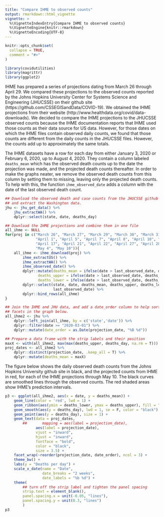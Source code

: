 ```yaml
---
title: "Compare IHME to observed counts"
output: rmarkdown::html_vignette
vignette: >
  %\VignetteIndexEntry{Compare IHME to observed counts}
  %\VignetteEngine{knitr::rmarkdown}
  %\VignetteEncoding{UTF-8}
---
```


```r
knitr::opts_chunk$set(
  collapse = TRUE,
  comment = "#>"
)
```

```r
library(covidutilities)
library(magrittr)
library(ggplot2)
```

IHME has prepared a series of projections dating from March 26 through
April 29. We compared these projections to the observed counts reported
by the Johns Hopkins University Center for Systems Science and Engineering (JHUCSSE)
on their github site (https://github.com/CSSEGISandData/COVID-19).
We obtained the IHME projections from their website (http://www.healthdata.org/covid/data-downloads). 
We decided to compare the IHME projections to the JHUCSSE observed
counts because the IHME documentation reports that IHME used those
counts as their data source for US data. However, for those dates 
on which the IHME files contain observed daily counts, we found that those
counts are different from the daily counts in the JHUCSSE files.
However, the counts add up to approximately the same totals.

The IHME datasets have a row for each day from either January 3, 2020 or February 6, 2020, up to August
4, 2020. They contain a column labeled `deaths_mean` which has the observed death counts up to the
date the projection was made, and the projected death counts thereafter. In order to make the graphs
neater, we remove the observed death counts from this column by setting them to missing, leaving
only the projected death counts. To help with this, the function `ihme_observed_date` adds a column
with the date of the last observed death count. 

```r
## Download the observed death and case counts from the JHUCSSE github site,
## and extract the Washington data.
jhu <- jhu_get_data() %>%
    jhu_extractWA() %>%
    dplyr::select(state, date, deaths_day)

## Download the IHME projections and combine them in one file
all_ihme <- NULL
for(proj in c("March 26", "March 27", "March 29", "March 30", "March 31",
              "April 1", "April 5", "April 7", "April 8", "April 10", "April 13",
              "April 17", "April 21", "April 22", "April 27", "April 28", "April 29",
              "May 4", "May 10")){
    all_ihme <- ihme_download(proj) %>%
        ihme_extractUS() %>%
        ihme_extractWA() %>%
        ihme_observed_date() %>%
        dplyr::mutate(deaths_mean = ifelse(date > last_observed_date, deaths_mean, NA),
               deaths_upper = ifelse(date > last_observed_date, deaths_upper, NA),
               deaths_lower = ifelse(date > last_observed_date, deaths_lower, NA)) %>%
        dplyr::select(state, date, deaths_mean, deaths_upper, deaths_lower, projection_date,
                      last_observed_date) %>%
        dplyr::bind_rows(all_ihme)    
}

## Join the IHME and JHU data, and add a date_order column to help sort the
## facets in the graph below.
all_ihme2 <- jhu %>%
    dplyr::left_join(all_ihme, by = c('state','date')) %>%
    dplyr::filter(date >= "2020-03-01") %>%
    dplyr::mutate(date_order = as.Date(projection_date, "%B %d"))

## Prepare a data frame with the strip labels and their position
maxX <- with(all_ihme2, max(max(deaths_upper, deaths_day, na.rm = T)))
proj_dates <- all_ihme2 %>%
    dplyr::distinct(projection_date, .keep_all = T) %>%
    dplyr::mutate(deaths_mean = maxX)

```

The figure below shows the daily observed death counts from the Johns Hopkins University github site in black,
and the projected counts from IHME in red, for each of the IHME projections through May 10.
The black curves are smoothed lines through the observed counts.
The red shaded areas show IHME's prediction intervals.

```r
p3 <- ggplot(all_ihme2, aes(x = date, y = deaths_mean)) +
    geom_line(color = 'red', lwd = 1) +
    geom_ribbon(aes(ymin = deaths_lower, ymax = deaths_upper), fill = "red", alpha = 0.3) +
    geom_smooth(aes(y = deaths_day), lwd = 1, se = F, color = "black") +
    geom_point(aes(y = deaths_day), size = 1) +
    geom_text(data = proj_dates, 
        ##       mapping = aes(label = projection_date), 
              aes(label = projection_date), 
              vjust = "inward", 
              hjust = "inward",
              fontface = "bold", 
              color = "black", 
              size = 3.5) +
    facet_wrap(~reorder(projection_date, date_order), ncol = 3) +
    theme_bw() +
    labs(y = "Deaths per day") +
    scale_x_date(name = "Date",
                 date_breaks = "2 weeks",
                 date_labels = "%b %d") +
    theme(
        ## turn off the strip label and tighten the panel spacing
        strip.text = element_blank(),
        panel.spacing.x = unit(-0.05, "lines"),
        panel.spacing.y = unit(0.3, "lines")
        )
p3

```

